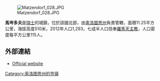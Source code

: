 [[Image:Matzendorf_028.JPG|right]]

'''馬岑多夫'''是[[瑞士|瑞士]]的城鎮，位於該國北部，由[[索洛圖恩州|索洛圖恩州]]負責管轄，面積11.25平方公里，海拔高度510米，2012年人口1,293，七成半人口信奉[[羅馬天主教|羅馬天主教]]，人口密度每平方公里115人。

==外部連結==
* [http://www.matzendorf.ch Official website] {{de icon}}

{{Switzerland-geo-stub}}
[[Category:索洛图恩州的市镇|Category:索洛图恩州的市镇]]